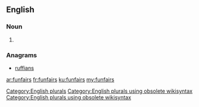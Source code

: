 ==English==

===Noun===
{{head|en}}

# {{plural of|funfair}}

===Anagrams===
* [[ruffians#English|ruffians]]

[[Category:English plurals]][[Category:English plurals using obsolete wikisyntax]][[Category:English plurals using obsolete wikisyntax]]

[[ar:funfairs]]
[[fr:funfairs]]
[[ku:funfairs]]
[[my:funfairs]]